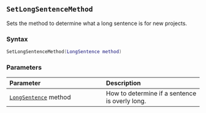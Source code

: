 ::: {.minipage data-latex="{\textwidth}"}
## `SetLongSentenceMethod`

Sets the method to determine what a long sentence is for new projects.

### Syntax {-}

``` .lua
SetLongSentenceMethod(LongSentence method)
```

### Parameters {-}

**Parameter** | **Description**
| :-- | :-- |
| [`LongSentence`](#longsentence) method | How to determine if a sentence is overly long. |
:::
